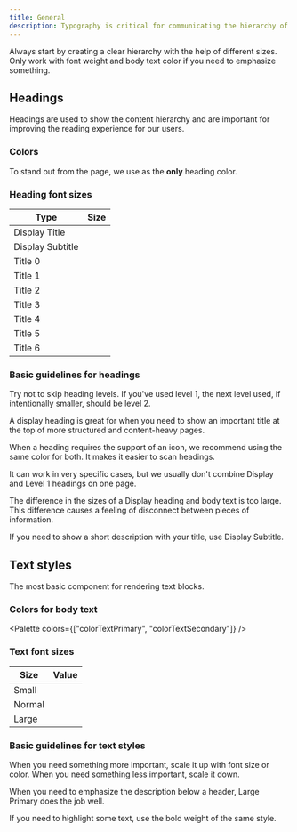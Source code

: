 ```yaml
---
title: General
description: Typography is critical for communicating the hierarchy of a page
---
```



Always start by creating a clear hierarchy with the help of different sizes.
Only work with font weight and body text color if you need to emphasize something.

## Headings

Headings are used to show the content hierarchy
and are important for improving the reading experience for our users.

<ReactExample exampleId="Heading-types" />

### Colors

To stand out from the page, we use <InlineToken name="colorHeading" /> as the **only** heading color.

### Heading font sizes

| Type             | Size                                                  |
| ---------------- | ----------------------------------------------------- |
| Display Title    | <InlineToken name="headingDisplayFontSize" />         |
| Display Subtitle | <InlineToken name="headingDisplaySubtitleFontSize" /> |
| Title 0          | <InlineToken name="headingTitle0FontSize" />          |
| Title 1          | <InlineToken name="headingTitle1FontSize" />          |
| Title 2          | <InlineToken name="headingTitle2FontSize" />          |
| Title 3          | <InlineToken name="headingTitle3FontSize" />          |
| Title 4          | <InlineToken name="headingTitle4FontSize" />          |
| Title 5          | <InlineToken name="headingTitle5FontSize" />          |
| Title 6          | <InlineToken name="headingTitle6FontSize" />          |

### Basic guidelines for headings

<Guideline type="do" title="Be respectful of the content hierarchy">

Try not to skip heading levels.
If you've used level 1, the next level used, if intentionally smaller, should be level 2.

</Guideline>

<Guideline type="do" title="Use Display for the main page title">

A display heading is great for when you need to show an important title
at the top of more structured and content-heavy pages.

</Guideline>

<Guideline type="do" title="Use the same color for a heading and its connected icon">

When a heading requires the support of an icon, we recommend using the same color for both. It makes it easier to scan headings.

</Guideline>

<Guideline type="dont" title="Don't use Display and Title 1 on one page">

It can work in very specific cases,
but we usually don't combine Display and Level 1 headings on one page.

</Guideline>

<Guideline type="dont" title="Don't place a description below a Display heading">

The difference in the sizes of a Display heading and body text is too large.
This difference causes a feeling of disconnect between pieces of information.

If you need to show a short description with your title, use Display Subtitle.

</Guideline>

## Text styles

The most basic component for rendering text blocks.

<ReactExample exampleId="Text-types" />

### Colors for body text

<Palette colors={["colorTextPrimary", "colorTextSecondary"]} />

### Text font sizes

| Size   | Value                                     |
| ------ | ----------------------------------------- |
| Small  | <InlineToken name="fontSizeTextSmall" />  |
| Normal | <InlineToken name="fontSizeTextNormal" /> |
| Large  | <InlineToken name="fontSizeTextLarge" />  |

### Basic guidelines for text styles

<Guideline type="do" title="Always start with Normal Primary style">

When you need something more important, scale it up with font size or color.
When you need something less important, scale it down.

</Guideline>

<Guideline type="do" title="Use Large Primary in modals for the important description">

When you need to emphasize the description below a header,
Large Primary does the job well.

</Guideline>

<Guideline type="dont" title="Don't combine more than one size or color in one paragraph">

If you need to highlight some text, use the bold weight of the same style.

</Guideline>
